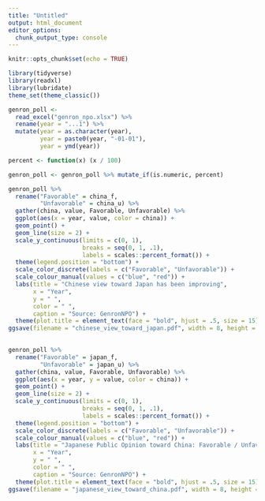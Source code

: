 ```yaml
---
title: "Untitled"
output: html_document
editor_options: 
  chunk_output_type: console
---
```


```r
knitr::opts_chunk$set(echo = TRUE)
```

```r
library(tidyverse)
library(readxl)
library(lubridate)
theme_set(theme_classic())

genron_poll <- 
  read_excel("genron_npo.xlsx") %>% 
  rename(year = "...1") %>% 
  mutate(year = as.character(year),
         year = paste0(year, "-01-01"), 
         year = ymd(year))
```

```r
percent <- function(x) (x / 100)

genron_poll <- genron_poll %>% mutate_if(is.numeric, percent)

genron_poll %>% 
  rename("Favorable" = china_f, 
         "Unfavorable" = china_u) %>% 
  gather(china, value, Favorable, Unfavorable) %>% 
  ggplot(aes(x = year, value, color = china)) +
  geom_point() +
  geom_line(size = 2) + 
  scale_y_continuous(limits = c(0, 1), 
                     breaks = seq(0, 1, .1), 
                     labels = scales::percent_format()) +
  theme(legend.position = "bottom") +
  scale_color_discrete(labels = c("Favorable", "Unfavorable")) + 
  scale_colour_manual(values = c("blue", "red")) +
  labs(title = "Chinese view toward Japan has been improving", 
       x = "Year", 
       y = " ", 
       color = " ", 
       caption = "Source: GenronNPO") +
  theme(plot.title = element_text(face = "bold", hjust = .5, size = 15))
ggsave(filename = "chinese_view_toward_japan.pdf", width = 8, height = 5)
  
```

```r
genron_poll %>% 
  rename("Favorable" = japan_f, 
         "Unfavorable" = japan_u) %>% 
  gather(china, value, Favorable, Unfavorable) %>% 
  ggplot(aes(x = year, y = value, color = china)) +
  geom_point() +
  geom_line(size = 2) + 
  scale_y_continuous(limits = c(0, 1), 
                     breaks = seq(0, 1, .1), 
                     labels = scales::percent_format()) +
  theme(legend.position = "bottom") +
  scale_color_discrete(labels = c("Favorable", "Unfavorable")) + 
  scale_colour_manual(values = c("blue", "red")) +
  labs(title = "Japanese Public Opinion toward China: Favorable / Unfavorable", 
       x = "Year", 
       y = " ", 
       color = " ", 
       caption = "Source: GenronNPO") +
  theme(plot.title = element_text(face = "bold", hjust = .5, size = 15))
ggsave(filename = "japanese_view_toward_china.pdf", width = 8, height = 5)
```

